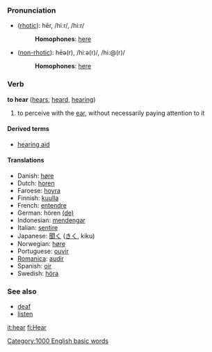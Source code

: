 ===Pronunciation===
*([[rhotic]]): hēr, /hiːr/, /hi:r/
*:'''Homophones''': [[here]]
*([[non-rhotic]]): hēə(r), /hiːə(r)/, /hi:@(r)/
*:'''Homophones''': [[here]]

=== Verb ===
'''to hear''' ([[hears]], [[heard]], [[hearing]])

# to perceive with the [[ear]], without necessarily paying attention to it

====Derived terms====
*[[hearing aid]]

==== Translations ====
*Danish: [[høre]]
*Dutch: [[horen]]
*Faroese: [[hoyra]]
*Finnish: [[kuulla]]
*French: [[entendre]]
*German: hören [[:de:hören|(de)]]
*Indonesian: [[dengar|mendengar]]
*Italian: [[sentire]]
*Japanese: [[聞く]] ([[きく]], kiku)
*Norwegian: [[høre]]
*Portuguese: [[ouvir]]
*[[Romanica]]: [[audir]]
*Spanish: [[oír]]
*Swedish: [[höra]]

===See also===
*[[deaf]]
*[[listen]]

[[it:hear]]
[[fi:Hear]]
[[Category:1000 English basic words]]
